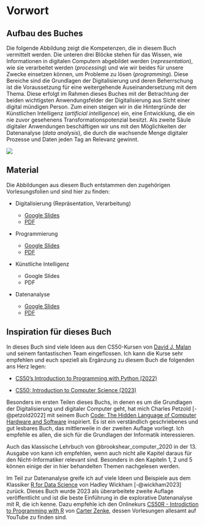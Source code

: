 # Vorwort {.unnumbered}

## Aufbau des Buches

Die folgende Abbildung zeigt die Kompetenzen, die in diesem Buch vermittelt werden. Die unteren drei Blöcke stehen für das Wissen, wie Informationen in digitalen Computern abgebildet werden (*representation*), wie sie verarbeitet werden (*processing*) und wie wir beides für unsere Zwecke einsetzen können, um Probleme zu lösen (*programming*). Diese Bereiche sind die Grundlagen der Digitalisierung und deren Beherrschung ist die Voraussetzung für eine weitergehende Auseinandersetzung mit dem Thema. Diese erfolgt im Rahmen dieses Buches mit der Betrachtung der beiden wichtigsten Anwendungsfelder der Digitalisierung aus Sicht einer digital mündigen Person. Zum einen steigen wir in die Hintergründe der Künstlichen Intelligenz (*artificial intelligence*) ein, eine Entwicklung, die ein nie zuvor gesehenens Transformationspotenzial besitzt. Als zweite Säule digitaler Anwendungen beschäftigen wir uns mit den Möglichkeiten der Datenanalyse (*data analysis*), die durch die wachsende Menge digitaler Prozesse und Daten jeden Tag an Relevanz gewinnt.

![](https://winf-hsos.github.io/university-docs/images/digital_literacy_skills_with_languages.png)

## Material

Die Abbildungen aus diesem Buch entstammen den zugehörigen Vorlesungsfolien und sind hier zu finden:

-   Digitalisierung (Repräsentation, Verarbeitung)

    -   [Google Slides](https://docs.google.com/presentation/d/1uxnlvUs4Ik6eqZOXSicL0H2OwoqFmDLiwREq3sD1C9A/edit?usp=sharing)
    -   [PDF](https://winf-hsos.github.io/university-docs/google_slides/wirtschaftsinformatik/Digitization%20-%20Information%20Representation%20and%20Processing.pdf)

-   Programmierung

    -   [Google Slides](https://docs.google.com/presentation/d/1N-HoYfpsdk4yOKgU7V3hjdLgl7vWHbQZl_6fJ8PEYno/edit?usp=sharing)
    -   [PDF](https://winf-hsos.github.io/university-docs/google_slides/wirtschaftsinformatik/Programming%20with%20Python.pdf)

-   Künstliche Intelligenz

    -   Google Slides
    -   PDF

-   Datenanalyse

    -   [Google Slides](https://docs.google.com/presentation/d/1r8QPIf77zuOwwy0l41asBmtejohw70fovt_gqQbakWQ/edit?usp=sharing)
    -   [PDF](https://winf-hsos.github.io/university-docs/google_slides/wirtschaftsinformatik/Exploratory%20Data%20Analysis%20with%20R%20and%20Python.pdf)

## Inspiration für dieses Buch

In dieses Buch sind viele Ideen aus den CS50-Kursen von [David J. Malan](https://cs.harvard.edu/malan/ "Zur Harvard-Webseite von Professor David J. Malan") und seinem fantastischen Team eingeflossen. Ich kann die Kurse sehr empfehlen und euch speziell als Ergänzung zu diesem Buch die folgenden ans Herz legen:

-   [CS50's Introduction to Programming with Python (2022)](https://cs50.harvard.edu/python/2022/ "Gehe direkt zur Website des Kurses")

-   [CS50: Introduction to Computer Science (2023)](https://cs50.harvard.edu/x/2023/ "Gehe direkt zur Website des Kurses")

Besonders im ersten Teilen dieses Buchs, in denen es um die Grundlagen der Digitalisierung und digitaler Computer geht, hat mich Charles Petzold [-@petzold2022] mit seinem Buch [Code: The Hidden Language of Computer Hardware and Software](#0 "Gehe direkt zur Amazon-Produktseite") inspiriert. Es ist ein verständlich geschriebenes und gut lesbares Buch, das mittlerweile in der zweiten Auflage vorliegt. Ich empfehle es allen, die sich für die Grundlagen der Informatik interessieren.

Auch das klassische Lehrbuch von @brookshear_computer_2020 in der 13. Ausgabe von kann ich empfehlen, wenn auch nicht alle Kapitel daraus für den Nicht-Informatiker relevant sind. Besonders in den Kapiteln 1, 2 und 5 können einige der in hier behandelten Themen nachgelesen werden.

Im Teil zur Datenanalyse greife ich auf viele Ideen und Beispiele aus dem Klassiker [R for Data Science](https://r4ds.hadley.nz/) von Hadley Wickham [-@wickham2023] zurück. Dieses Buch wurde 2023 als überarbeitete zweite Auflage veröffentlicht und ist die beste Einführung in die explorative Datenanalyse mit R, die ich kenne. Dazu empfehle ich den Onlinekurs [CS50R - Introdiction to Programming with R](https://cs50.harvard.edu/r/2024/) von [Carter Zenke](https://carterzenke.me/), dessen Vorlesungen allesamt auf YouTube zu finden sind.

